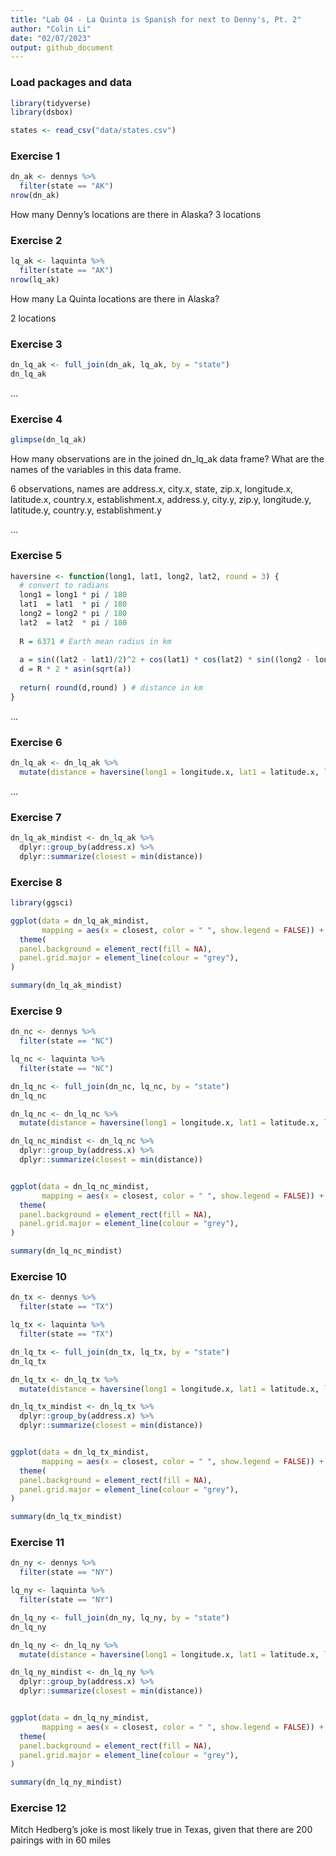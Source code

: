 ```yaml
---
title: "Lab 04 - La Quinta is Spanish for next to Denny's, Pt. 2"
author: "Colin Li"
date: "02/07/2023"
output: github_document
---
```


### Load packages and data

```r
library(tidyverse) 
library(dsbox) 
```

```r
states <- read_csv("data/states.csv")
```

### Exercise 1

```r

dn_ak <- dennys %>%
  filter(state == "AK")
nrow(dn_ak)

```

How many Denny’s locations are there in Alaska?
3 locations

### Exercise 2

```r

lq_ak <- laquinta %>%
  filter(state == "AK")
nrow(lq_ak)

```
How many La Quinta locations are there in Alaska?

2 locations

### Exercise 3

```r

dn_lq_ak <- full_join(dn_ak, lq_ak, by = "state")
dn_lq_ak


```

...

### Exercise 4


```r

glimpse(dn_lq_ak)

```
How many observations are in the joined dn_lq_ak data frame? What are the names of the variables in this data frame.

6 observations, names are address.x, city.x, state, zip.x, longitude.x, latitude.x, country.x, establishment.x, address.y, city.y, zip.y, longitude.y, latitude.y, country.y, establishment.y


...

### Exercise 5

```r

haversine <- function(long1, lat1, long2, lat2, round = 3) {
  # convert to radians
  long1 = long1 * pi / 180
  lat1  = lat1  * pi / 180
  long2 = long2 * pi / 180
  lat2  = lat2  * pi / 180
  
  R = 6371 # Earth mean radius in km
  
  a = sin((lat2 - lat1)/2)^2 + cos(lat1) * cos(lat2) * sin((long2 - long1)/2)^2
  d = R * 2 * asin(sqrt(a))
  
  return( round(d,round) ) # distance in km
}

```


...

### Exercise 6

```r

dn_lq_ak <- dn_lq_ak %>%
  mutate(distance = haversine(long1 = longitude.x, lat1 = latitude.x, long2 = longitude.y, lat2 = latitude.y))

```


...

### Exercise 7

```r

dn_lq_ak_mindist <- dn_lq_ak %>%
  dplyr::group_by(address.x) %>%
  dplyr::summarize(closest = min(distance))

```

### Exercise 8

```r
library(ggsci)

ggplot(data = dn_lq_ak_mindist, 
       mapping = aes(x = closest, color = " ", show.legend = FALSE)) + scale_color_aaas() + geom_freqpoly() + scale_y_continuous(breaks = c(0, 1, 2)) + scale_x_continuous(breaks = c(0, 1, 2, 3, 4, 5, 6)) + xlab("Distance (miles)") + ylab("Number of Establishments") + ggtitle("AK: Distances between Denny’s and the Nearest La Quinta") + labs(caption = "There are 3 Denny's-La Quinta pairings within 6 miles") +
  theme(
  panel.background = element_rect(fill = NA),
  panel.grid.major = element_line(colour = "grey"),
) 

summary(dn_lq_ak_mindist)

```

### Exercise 9

```r

dn_nc <- dennys %>%
  filter(state == "NC")

lq_nc <- laquinta %>%
  filter(state == "NC")

dn_lq_nc <- full_join(dn_nc, lq_nc, by = "state")
dn_lq_nc

dn_lq_nc <- dn_lq_nc %>%
  mutate(distance = haversine(long1 = longitude.x, lat1 = latitude.x, long2 = longitude.y, lat2 = latitude.y))

dn_lq_nc_mindist <- dn_lq_nc %>%
  dplyr::group_by(address.x) %>%
  dplyr::summarize(closest = min(distance))


ggplot(data = dn_lq_nc_mindist, 
       mapping = aes(x = closest, color = " ", show.legend = FALSE)) + scale_color_aaas() + geom_freqpoly() + xlab("Distance (miles)") + ylab("Number of Establishments") + ggtitle("NC: Distances between Denny’s and the Nearest La Quinta") + labs(caption = "There are 28 Denny's-La Quinta pairings within 200 miles") +
  theme(
  panel.background = element_rect(fill = NA),
  panel.grid.major = element_line(colour = "grey"),
) 

summary(dn_lq_nc_mindist)

```


### Exercise 10

```r

dn_tx <- dennys %>%
  filter(state == "TX")

lq_tx <- laquinta %>%
  filter(state == "TX")

dn_lq_tx <- full_join(dn_tx, lq_tx, by = "state")
dn_lq_tx

dn_lq_tx <- dn_lq_tx %>%
  mutate(distance = haversine(long1 = longitude.x, lat1 = latitude.x, long2 = longitude.y, lat2 = latitude.y))

dn_lq_tx_mindist <- dn_lq_tx %>%
  dplyr::group_by(address.x) %>%
  dplyr::summarize(closest = min(distance))


ggplot(data = dn_lq_tx_mindist, 
       mapping = aes(x = closest, color = " ", show.legend = FALSE)) + scale_color_aaas() + geom_freqpoly() + xlab("Distance (miles)") + ylab("Number of Establishments") + ggtitle("TX: Distances between Denny’s and the Nearest La Quinta") + labs(caption = "There are 200 Denny's-La Quinta pairings within 60 miles") +
  theme(
  panel.background = element_rect(fill = NA),
  panel.grid.major = element_line(colour = "grey"),
) 

summary(dn_lq_tx_mindist)


```

### Exercise 11

```r

dn_ny <- dennys %>%
  filter(state == "NY")

lq_ny <- laquinta %>%
  filter(state == "NY")

dn_lq_ny <- full_join(dn_ny, lq_ny, by = "state")
dn_lq_ny

dn_lq_ny <- dn_lq_ny %>%
  mutate(distance = haversine(long1 = longitude.x, lat1 = latitude.x, long2 = longitude.y, lat2 = latitude.y))

dn_lq_ny_mindist <- dn_lq_ny %>%
  dplyr::group_by(address.x) %>%
  dplyr::summarize(closest = min(distance))


ggplot(data = dn_lq_ny_mindist, 
       mapping = aes(x = closest, color = " ", show.legend = FALSE)) + scale_color_aaas() + geom_freqpoly() + xlab("Distance (miles)") + ylab("Number of Establishments") + ggtitle("NY: Distances between Denny’s and the Nearest La Quinta") + labs(caption = "There are 56 Denny's-La Quinta pairings within 100 miles") +
  theme(
  panel.background = element_rect(fill = NA),
  panel.grid.major = element_line(colour = "grey"),
) 

summary(dn_lq_ny_mindist)

```

### Exercise 12

Mitch Hedberg’s joke is most likely true in Texas, given that there are 200 pairings with in 60 miles
